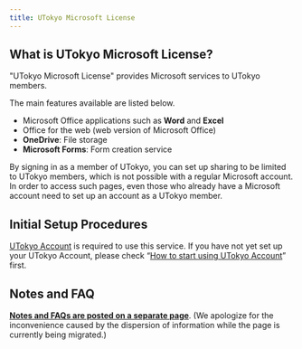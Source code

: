 ```yaml
---
title: UTokyo Microsoft License
---
```



## What is UTokyo Microsoft License?

"UTokyo Microsoft License" provides Microsoft services to UTokyo members.

The main features available are listed below.

- Microsoft Office applications such as **Word** and **Excel**
- Office for the web (web version of Microsoft Office)
- **OneDrive**: File storage
- **Microsoft Forms**: Form creation service

By signing in as a member of UTokyo, you can set up sharing to be limited to UTokyo members, which is not possible with a regular Microsoft account. In order to access such pages, even those who already have a Microsoft account need to set up an account as a UTokyo member.

## Initial Setup Procedures

[UTokyo Account](/en/utokyo_account/) is required to use this service. If you have not yet set up your UTokyo Account, please check “[How to start using UTokyo Account](/en/utokyo_account/#procedures)” first.

<Microsoft variant="individual" />

## Notes and FAQ

**[Notes and FAQs are posted on a separate page](https://www.u-tokyo.ac.jp/adm/dics/ja/mslicense.html)**. (We apologize for the inconvenience caused by the dispersion of information while the page is currently being migrated.)
